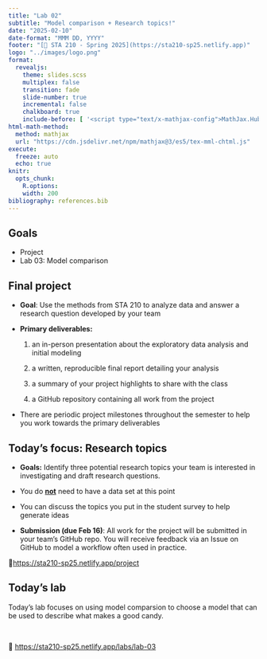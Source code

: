 ```yaml
---
title: "Lab 02"
subtitle: "Model comparison + Research topics!"
date: "2025-02-10"
date-format: "MMM DD, YYYY"
footer: "[🔗 STA 210 - Spring 2025](https://sta210-sp25.netlify.app)"
logo: "../images/logo.png"
format: 
  revealjs: 
    theme: slides.scss
    multiplex: false
    transition: fade
    slide-number: true
    incremental: false 
    chalkboard: true
    include-before: [ '<script type="text/x-mathjax-config">MathJax.Hub.Config({tex2jax: {enableAssistiveMml: false}});</script>']
html-math-method:
  method: mathjax
  url: "https://cdn.jsdelivr.net/npm/mathjax@3/es5/tex-mml-chtml.js"
execute:
  freeze: auto
  echo: true
knitr:
  opts_chunk: 
    R.options:      
    width: 200
bibliography: references.bib
---
```


## Goals

-   Project
-   Lab 03: Model comparison

## Final project

-   **Goal**: Use the methods from STA 210 to analyze data and answer a research question developed by your team

-   **Primary deliverables:**

    1.  an in-person presentation about the exploratory data analysis and initial modeling

    2.  a written, reproducible final report detailing your analysis

    3.  a summary of your project highlights to share with the class

    4.  a GitHub repository containing all work from the project

-   There are periodic project milestones throughout the semester to help you work towards the primary deliverables

## Today’s focus: Research topics

-   **Goals:** Identify three potential research topics your team is interested in investigating and draft research questions.

-   You do [**not**]{.underline} need to have a data set at this point

-   You can discuss the topics you put in the student survey to help generate ideas

-   **Submission (due Feb 16)**: All work for the project will be submitted in your team’s GitHub repo. You will receive feedback via an Issue on GitHub to model a workflow often used in practice.

🔗[https://sta210-sp25.netlify.app/project](https://sta210-sp25.netlify.app/project.html)

## Today's lab

Today's lab focuses on using model comparsion to choose a model that can be used to describe what makes a good candy.

<br>

🔗 <https://sta210-sp25.netlify.app/labs/lab-03>
